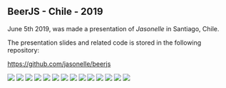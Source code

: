 ## BeerJS - Chile - 2019

June 5th 2019, was made a presentation of *Jasonelle*
in Santiago, Chile.

The presentation slides and related code is stored 
in the following repository:

[https://github.com/jasonelle/beerjs](https://github.com/jasonelle/beerjs)

![](images/discussions/beerjs-chile-2k19/slides/slides.001.jpg)
![](images/discussions/beerjs-chile-2k19/slides/slides.002.jpg)
![](images/discussions/beerjs-chile-2k19/slides/slides.003.jpg)
![](images/discussions/beerjs-chile-2k19/slides/slides.004.jpg)
![](images/discussions/beerjs-chile-2k19/slides/slides.005.jpg)
![](images/discussions/beerjs-chile-2k19/slides/slides.006.jpg)
![](images/discussions/beerjs-chile-2k19/slides/slides.007.jpg)
![](images/discussions/beerjs-chile-2k19/slides/slides.008.jpg)
![](images/discussions/beerjs-chile-2k19/slides/slides.009.jpg)
![](images/discussions/beerjs-chile-2k19/slides/slides.010.jpg)
![](images/discussions/beerjs-chile-2k19/slides/slides.011.jpg)
![](images/discussions/beerjs-chile-2k19/slides/slides.012.jpg)
![](images/discussions/beerjs-chile-2k19/slides/slides.013.jpg)
![](images/discussions/beerjs-chile-2k19/slides/slides.014.jpg)
